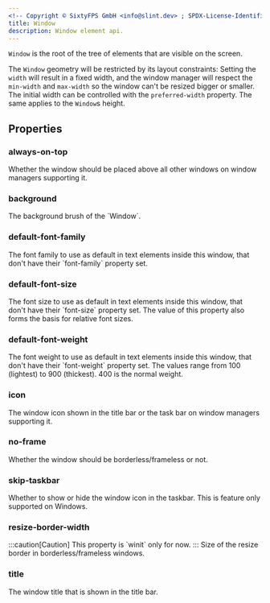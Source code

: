 ```yaml
---
<!-- Copyright © SixtyFPS GmbH <info@slint.dev> ; SPDX-License-Identifier: MIT -->
title: Window
description: Window element api.
---
```


`Window` is the root of the tree of elements that are visible on the screen.

The `Window` geometry will be restricted by its layout constraints: Setting the `width` will result in a fixed width,
and the window manager will respect the `min-width` and `max-width` so the window can't be resized bigger
or smaller. The initial width can be controlled with the `preferred-width` property. The same applies to the `Window`s height.

## Properties

### always-on-top
<SlintProperty propName="always-on-top" typeName="bool" defaultValue="false">
Whether the window should be placed above all other windows on window managers supporting it.
</SlintProperty>

### background
<SlintProperty propName="background" typeName="brush" defaultValue="depends on the style">
The background brush of the `Window`.
</SlintProperty>

### default-font-family
<SlintProperty propName="default-font-family" typeName="string">
The font family to use as default in text elements inside this window, that don't have their `font-family` property set.
</SlintProperty>

### default-font-size
<SlintProperty propName="default-font-size" typeName="length" defaultValue="0" propertyVisibility="in-out">
The font size to use as default in text elements inside this window, that don't have their `font-size` property set. The value of this property also forms the basis for relative font sizes.
</SlintProperty>

### default-font-weight
<SlintProperty propName="default-font-weight" typeName="int"  >
The font weight to use as default in text elements inside this window, that don't have their `font-weight` property set. The values range from 100 (lightest) to 900 (thickest). 400 is the normal weight.
</SlintProperty>

### icon
<SlintProperty propName="icon" typeName="image">
The window icon shown in the title bar or the task bar on window managers supporting it.
</SlintProperty>

### no-frame
<SlintProperty propName="no-frame" typeName="bool" defaultValue="false">
Whether the window should be borderless/frameless or not.
</SlintProperty>

### skip-taskbar
<SlintProperty propName="skip-taskbar" typeName="bool" defaultValue="false">
Whether to show or hide the window icon in the taskbar. This is feature only supported on Windows.
</SlintProperty>

### resize-border-width
<SlintProperty propName="resize-border-width" typeName="length" defaultValue="0">
    :::caution[Caution]
    This property is `winit` only for now.
    :::
    Size of the resize border in borderless/frameless windows.
</SlintProperty>

### title
<SlintProperty propName="title" typeName="string">
The window title that is shown in the title bar.
</SlintProperty>
